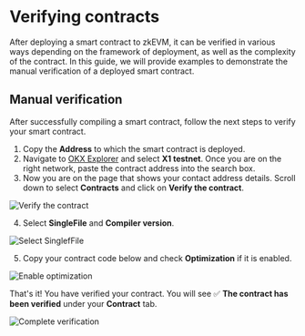 # Verifying contracts
After deploying a smart contract to zkEVM, it can be verified in various ways depending on the framework of deployment, as well as the complexity of the contract. In this guide, we will provide examples to demonstrate the manual verification of a deployed smart contract.

## Manual verification
After successfully compiling a smart contract, follow the next steps to verify your smart contract.
1. Copy the **Address** to which the smart contract is deployed.
2. Navigate to [OKX Explorer](https://www.okx.com/explorer/ "OKX Explorer") and select **X1 testnet**. Once you are on the right network, paste the contract address into the search box.
3. Now you are on the page that shows your contact address details. Scroll down to select **Contracts** and click on **Verify the contract**.

![Verify the contract](./img/verify-the-contract.png)

4. Select **SingleFile** and **Compiler version**.

![Select SinglefFile](./img/select-singlefile.png)

5. Copy your contract code below and check **Optimization** if it is enabled.

![Enable optimization](./img/enable-optimization.png)

That's it! You have verified your contract. You will see ✅ **The contract has been verified** under your **Contract** tab.

![Complete verification](./img/complete-verification.png)